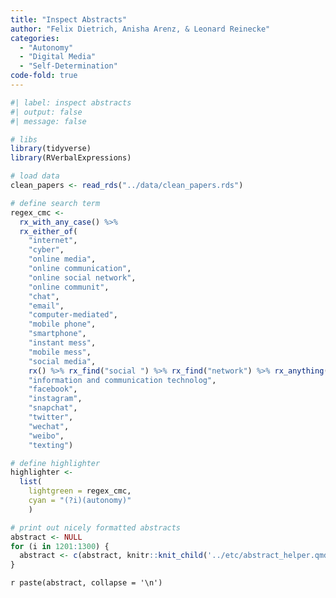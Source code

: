 ```yaml
---
title: "Inspect Abstracts"
author: "Felix Dietrich, Anisha Arenz, & Leonard Reinecke"
categories:
  - "Autonomy"
  - "Digital Media"
  - "Self-Determination"
code-fold: true
---
```


```r
#| label: inspect abstracts
#| output: false
#| message: false

# libs
library(tidyverse)
library(RVerbalExpressions)

# load data
clean_papers <- read_rds("../data/clean_papers.rds")

# define search term
regex_cmc <-
  rx_with_any_case() %>% 
  rx_either_of(
    "internet",
    "cyber",
    "online media",
    "online communication",
    "online social network",
    "online communit",
    "chat",
    "email",
    "computer-mediated",
    "mobile phone",
    "smartphone",
    "instant mess",
    "mobile mess",
    "social media",
    rx() %>% rx_find("social ") %>% rx_find("network") %>% rx_anything(mode = "lazy") %>% rx_find("site") %>% rx_anything(mode = "lazy"),
    "information and communication technolog",
    "facebook",
    "instagram",
    "snapchat",
    "twitter",
    "wechat",
    "weibo",
    "texting")

# define highlighter
highlighter <- 
  list(
    lightgreen = regex_cmc,
    cyan = "(?i)(autonomy)"
    )

# print out nicely formatted abstracts
abstract <- NULL
for (i in 1201:1300) {
  abstract <- c(abstract, knitr::knit_child('../etc/abstract_helper.qmd', quiet = TRUE))
}
```

`r paste(abstract, collapse = '\n')`

